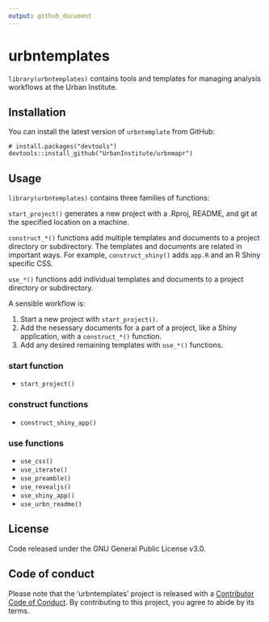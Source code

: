 ```yaml
---
output: github_document
---
```


# urbntemplates

`library(urbntemplates)` contains tools and templates for managing analysis workflows at the Urban Institute. 

## Installation

You can install the latest version of `urbntemplate` from GitHub:

```
# install.packages("devtools")
devtools::install_github("UrbanInstitute/urbnmapr")
```

## Usage

`library(urbntemplates)` contains three families of functions:

`start_project()` generates a new project with a .Rproj, README, and git at the specified location on a machine.

`construct_*()` functions add multiple templates and documents to a project directory or subdirectory. The templates and documents are related in important ways. For example, `construct_shiny()` adds `app.R` and an R Shiny specific CSS.

`use_*()` functions add individual templates and documents to a project directory or subdirectory. 

A sensible workflow is:

1) Start a new project with `start_project()`. 
2) Add the nesessary documents for a part of a project, like a Shiny application, with a `construct_*()` function.
3) Add any desired remaining templates with `use_*()` functions. 

### start function

* `start_project()`

### construct functions

* `construct_shiny_app()` 

### use functions

* `use_css()`
* `use_iterate()`
* `use_preamble()`
* `use_revealjs()`
* `use_shiny_app()`
* `use_urbn_readme()`

## License

Code released under the GNU General Public License v3.0.

## Code of conduct

Please note that the 'urbntemplates' project is released with a [Contributor Code of Conduct](CODE_OF_CONDUCT.md). By contributing to this project, you agree to abide by its terms.
